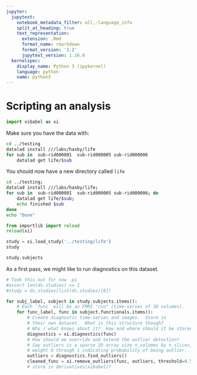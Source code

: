```yaml
---
jupyter:
  jupytext:
    notebook_metadata_filter: all,-language_info
    split_at_heading: true
    text_representation:
      extension: .Rmd
      format_name: rmarkdown
      format_version: '1.2'
      jupytext_version: 1.16.0
  kernelspec:
    display_name: Python 3 (ipykernel)
    language: python
    name: python3
---
```


# Scripting an analysis

```python
import xibabel as xi
```

Make sure you have the data with:

```bash
cd ../testing
datalad install ///labs/haxby/life
for sub in  sub-rid000001  sub-rid000005 sub-rid000006
    datalad get life/$sub
```

You should now have a new directory called `life`

```bash
cd ../testing;
datalad install ///labs/haxby/life;
for sub in  sub-rid000001  sub-rid000005 sub-rid000006; do
    datalad get life/$sub;
    echo finished $sub
done
echo "Done"
```

```python
from importlib import reload
reload(xi)
```

```python
study = xi.load_study('../testing/life')
study
```

```python
study.subjects
```

As a first pass, we might like to run diagnostics on this dataset.



```python
# Took this out for now -pi
#assert len(ds.studies) == 1
#study = ds.studies[list(ds.studies)[0])
```

```python
for subj_label, subject in study.subjects.items():
    # Each `func` will be an FMRI "run" (time-series of 3D volumes).
    for func_label, func in subject.functionals.items():
        # Create diagnostic time-series and images.  Store in
        # their own dataset.  What is this structure though?
        # Who / what knows about it?  How and where should it be stored?
        diagnostics = xi.diagnostics(func)
        # How should we override and extend the outlier detection?
        # Say outliers is a sparse 2D array size n_volumes by n_slices, with
        # weight 0 through 1 indicating probability of being outlier.
        outliers = diagnostics.find_outliers()
        cleaned_func = xi.remove_outliers(func, outliers, threshold=0.5)
        # store in derivatives/xibabel/?
```


